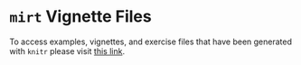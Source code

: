 <!--
%\VignetteEngine{knitr::knitr}
%\VignetteIndexEntry{Online Vignettes}
-->

`mirt` Vignette Files
=====================

To access examples, vignettes, and exercise files that have been generated with `knitr` please
visit [this link](https://github.com/philchalmers/mirt/wiki).
